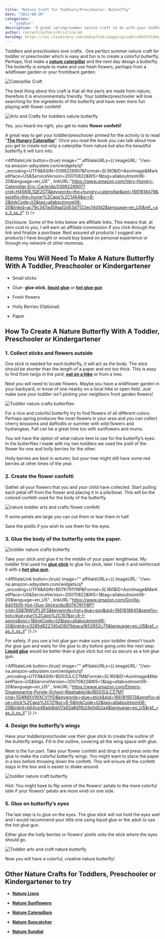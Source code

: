 ```yaml
---
title: "Nature Craft for Toddlers/Preschooler: Butterfly"
date: "2022-08-30"
categories: 
  - "toddler"
description: "A great spring/summer nature craft to do with your toddler/preschooler today is a colorful butterfly which includes making flower confetti!"
author: content/authors/kristina.md
heroImg: https://res.cloudinary.com/ds8uw7t44/image/upload/v1685975504/toddler-nature-arts-and-crafts-caterpillar-7.jpg
---
```


Toddlers and preschoolers love crafts.  One perfect summer nature craft for toddler or preschooler which is easy and fun is to create a colorful butterfly. Perhaps, first make a **[nature caterpillar](/nature-arts-and-crafts-for-toddlers-preschooler-caterpillar/)** and the next day design a butterfly. The butterfly is simple to make and use fresh flowers, perhaps from a wildflower garden or your front/back garden.

![](https://res.cloudinary.com/ds8uw7t44/image/upload/v1685975504/toddler-nature-arts-and-crafts-caterpillar-7.jpg "Caterpillar Craft")

The best thing about this craft is that all the parts are made from nature, therefore it is environmentally friendly. Your toddler/preschooler will love searching for the ingredients of the butterfly and have even more fun playing with flower confetti! 

![Arts and Crafts for toddlers nature butterfly](https://res.cloudinary.com/ds8uw7t44/image/upload/v1685975508/toddler-arts-and-crafts-nature-butterfly.jpg "Nature Butterfly with Flower Confetti")

Yes, you heard me right, you get to make **flower confetti!** 

A great way to get your toddler/preschooler primed for the activity is to read “**[The Hungry Caterpillar](https://www.amazon.com/Very-Hungry-Caterpillar-Eric-Carle/dp/0399226907?crid=H45KRL1QE2GT&keywords=the+hungry+caterpillar&qid=1661818479&sprefix=the+hungr%2Caps%2C1464&sr=8-2&linkCode=ll1&tag=allaboutmom06-20&linkId=e408e1e674f4ec65a20bef07cdbb5d49&language=en_US&ref_=as_li_ss_tl)**”. Once you read the book you can talk about how you get to create not only a caterpillar from nature but also the beautiful butterfly it will turn into.

<AffiliateLink button={true} image="" affiliateURLs={{ imageURL: "//ws-na.amazon-adsystem.com/widgets/q?_encoding=UTF8&ASIN=0399226907&Format=_SL160_&ID=AsinImage&MarketPlace=US&ServiceVersion=20070822&WS=1&tag=allaboutmom06-20&language=en_US" , linkURL:"https://www.amazon.com/Very-Hungry-Caterpillar-Eric-Carle/dp/0399226907?crid=H45KRL1QE2GT&keywords=the+hungry+caterpillar&qid=1661818479&sprefix=the+hungr%2Caps%2C1464&sr=8-2&linkCode=li2&tag=allaboutmom06-20&linkId=ac79c347ad59aa12d53d7122ec14d1d2&language=en_US&ref_=as_li_ss_il" }} />

Disclosure: Some of the links below are affiliate links. This means that, at zero cost to you, I will earn an affiliate commission if you click through the link and finalize a purchase. Rest assured all products I suggest are products I have bought or would buy based on personal experience or through my network of other mommas.

## **Items You Will Need To Make A Nature Butterfly With A Toddler, Preschooler or Kindergartener**

- Small sticks

- Glue- **glue stick**, **[liquid glue](https://www.amazon.com/Elmers-Liquid-School-Glue-Washable/dp/B072J37ZZD?crid=JRSZ6XBT3MNK&keywords=glue&qid=1661819447&sprefix=glue%2Caps%2C144&sr=8-5&linkCode=ll1&tag=allaboutmom06-20&linkId=c4f4c7a7cc330136a388431bcfc0b1c8&language=en_US&ref_=as_li_ss_tl)** or **[hot glue gun](https://www.amazon.com/Gorilla-8401509-Hot-Glue-Sticks/dp/B07K791YRP?crid=5S87AWUPLSFS&keywords=hot+glue+gun&qid=1661818645&sprefix=hot+glue+gun%2Caps%2C107&sr=8-1-spons&psc=1&linkCode=ll1&tag=allaboutmom06-20&linkId=18ce9e5ab9bcc4a8eb5f75265822e537&language=en_US&ref_=as_li_ss_tl)**

- Fresh flowers

- Holly Berries (Optional)

- Paper

## **How To Create A Nature Butterfly With A Toddler, Preschooler or Kindergartener**

### 1\. Collect sticks and flowers outside

One stick is needed for each butterfly, it will act as the body. The stick should be shorter than the length of a paper and not too thick. This is easy to find from twigs in the yard, **[out on a hike](/equipment-needed-to-hike-with-your-toddler/)** or from a tree.

Next you will need to locate flowers. Maybe you have a wildflower garden in your backyard, or know of one nearby on a local hike or open field. Just make sure your toddler isn’t picking your neighbors front garden flowers!

![Toddler nature crafts butterflies](https://res.cloudinary.com/ds8uw7t44/image/upload/v1685975515/nature-butterfly-arts-and-craft-toddler-wildflower.jpg "My son collecting flowers from our wildflower garden")

For a nice and colorful butterfly try to find flowers of all different colors. Perhaps spring produces the most flowers in your area and you can collect cherry blossoms and daffodils or summer with wild flowers and hydrangeas. Fall can be a great time too with sunflowers and mums.

You will have the option of what nature item to use for the butterfly’s eyes. In the butterflies I made with my two toddlers we used the pistil of the flower for one and holly berries for the other. 

Holly berries are best in autumn, but your tree might still have some red berries at other times of the year.

### 2\. Create the flower confetti

Gather all your flowers that you and your child have collected. Start pulling each petal off from the flower and placing it in a pile/bowl. This will be the colored confetti used for the body of the butterfly. 

![nature toddler arts and crafts flower confetti](https://res.cloudinary.com/ds8uw7t44/image/upload/v1685975515/flower-confetti-toddler-arts-and-crafts.jpg)

If some petals are large you can cut them or tear them in half. 

Save the pistils if you wish to use them for the eyes.

### 3\. Glue the body of the butterfly onto the paper.

![toddler nature crafts butterfly](https://res.cloudinary.com/ds8uw7t44/image/upload/v1685975516/toddler-arts-and-crafts-nature-butterfly2.jpg)

Take your stick and glue it to the middle of your paper lengthwise. My toddler first used his **[glue stick](https://www.amazon.com/Elmers-Disappearing-Purple-School-Washable/dp/B003ULCZ7M?crid=1GWMXVWXCV1YD&keywords=glue+stick&qid=1661819513&sprefix=glue+stick%2Caps%2C121&sr=8-5&linkCode=ll1&tag=allaboutmom06-20&linkId=320abb34d0c775cda89aa638c28ce280&language=en_US&ref_=as_li_ss_tl)** to glue his stick, later I took it and reinforced it with a **[hot glue gun](https://www.amazon.com/Gorilla-8401509-Hot-Glue-Sticks/dp/B07K791YRP?crid=5S87AWUPLSFS&keywords=hot+glue+gun&qid=1661818645&sprefix=hot+glue+gun%2Caps%2C107&sr=8-1-spons&psc=1&linkCode=ll1&tag=allaboutmom06-20&linkId=18ce9e5ab9bcc4a8eb5f75265822e537&language=en_US&ref_=as_li_ss_tl)**. 

<AffiliateLink button={true} image="" affiliateURLs={{ imageURL: "//ws-na.amazon-adsystem.com/widgets/q?_encoding=UTF8&ASIN=B07K791YRP&Format=_SL160_&ID=AsinImage&MarketPlace=US&ServiceVersion=20070822&WS=1&tag=allaboutmom06-20&language=en_US" , linkURL:"https://www.amazon.com/Gorilla-8401509-Hot-Glue-Sticks/dp/B07K791YRP?crid=5S87AWUPLSFS&keywords=hot+glue+gun&qid=1661818645&sprefix=hot+glue+gun%2Caps%2C107&sr=8-1-spons&psc=1&linkCode=li2&tag=allaboutmom06-20&linkId=c3285d6227d5d2807bbaca1652852c70&language=en_US&ref_=as_li_ss_il" }} />

For safety, if you use a hot glue gun make sure your toddler doesn’t touch the glue gun and waits for the glue to dry before going onto the next step. **[Liquid glue](https://www.amazon.com/Elmers-Liquid-School-Glue-Washable/dp/B072J37ZZD?crid=JRSZ6XBT3MNK&keywords=glue&qid=1661819447&sprefix=glue%2Caps%2C144&sr=8-5&linkCode=ll1&tag=allaboutmom06-20&linkId=c4f4c7a7cc330136a388431bcfc0b1c8&language=en_US&ref_=as_li_ss_tl)** would be better than a glue stick but not as secure as a hot glue gun.

<AffiliateLink button={true} image="" affiliateURLs={{ imageURL: "//ws-na.amazon-adsystem.com/widgets/q?_encoding=UTF8&ASIN=B003ULCZ7M&Format=_SL160_&ID=AsinImage&MarketPlace=US&ServiceVersion=20070822&WS=1&tag=allaboutmom06-20&language=en_US" , linkURL:"https://www.amazon.com/Elmers-Disappearing-Purple-School-Washable/dp/B003ULCZ7M?crid=1GWMXVWXCV1YD&keywords=glue+stick&qid=1661819513&sprefix=glue+stick%2Caps%2C121&sr=8-5&linkCode=li2&tag=allaboutmom06-20&linkId=b64ce48addbb07a92a8d1fb24e0db2a4&language=en_US&ref_=as_li_ss_il" }} />

### 4\. Design the butterfly’s wings

Have your toddler/preschooler use their glue stick to create the outline of the butterfly wings. Fill in the outline, covering all the wing space with glue.

Next is the fun part. Take your flower confetti and drop it and press onto the glue to make the colorful butterfly wings. You might want to place the paper in a box before throwing down the confetti. This will ensure all the confetti stays in the box and is easier to shake around.

![toddler nature craft butterfly](https://res.cloudinary.com/ds8uw7t44/image/upload/v1685975516/toddler-arts-and-crafts-nature-butterfly-wing.jpg "Almost 4 year old contemplating his design")

Hint: You might have to flip some of the flowers’ petals to the more colorful side if your flowers’ petals are more vivid on one side.

### 5\. Glue on butterfly’s eyes

The last step is to glue on the eyes. The glue stick will not hold the eyes well and I would recommend your little one using liquid glue or the adult to use the hot glue gun. 

Either glue the holly berries or flowers’ pistils onto the stick where the eyes should go.

![Toddler arts and craft nature butterfly](https://res.cloudinary.com/ds8uw7t44/image/upload/v1685975516/nature-butterfly-toddler-arts-and-crafts.jpg "My almost 4 year old's butterfly")

Now you will have a colorful, creative nature butterfly!

## Other Nature Crafts for Toddlers, Preschooler or Kindergartener to try

- **[Nature Lions](/nature-craft-for-toddlers-preschooler-lion/)**

- **[Nature Sunflowers](/nature-craft-for-toddlers-preschooler-sunflower/)**

- **[Nature Caterpillars](/nature-arts-and-crafts-for-toddlers-preschooler-caterpillar/)**

- **[Nature Suncatcher](/nature-craft-for-toddlers-outdoor-suncatcher/)**

- **[Nature Sundial](/nature-craft-for-toddlers-preschooler-sundial/)**
